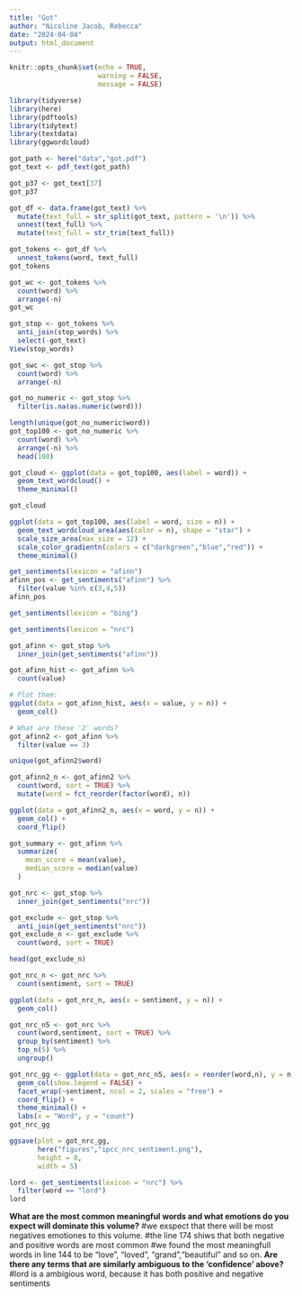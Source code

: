 ```yaml
---
title: "Got"
author: "Nicoline Jacob, Rebecca"
date: "2024-04-04"
output: html_document
---
```


```r
knitr::opts_chunk$set(echo = TRUE,
                      warning = FALSE,
                      message = FALSE)

library(tidyverse)
library(here)
library(pdftools)
library(tidytext)
library(textdata) 
library(ggwordcloud)
```

```r
got_path <- here("data","got.pdf")
got_text <- pdf_text(got_path)
```

```r
got_p37 <- got_text[37]
got_p37
```
```r
got_df <- data.frame(got_text) %>% 
  mutate(text_full = str_split(got_text, pattern = '\n')) %>% 
  unnest(text_full) %>% 
  mutate(text_full = str_trim(text_full)) 

```




```r
got_tokens <- got_df %>% 
  unnest_tokens(word, text_full)
got_tokens
```
```r
got_wc <- got_tokens %>% 
  count(word) %>% 
  arrange(-n)
got_wc
```

```r
got_stop <- got_tokens %>% 
  anti_join(stop_words) %>% 
  select(-got_text)
View(stop_words)
```
```r
got_swc <- got_stop %>% 
  count(word) %>% 
  arrange(-n)
```


```r
got_no_numeric <- got_stop %>% 
  filter(is.na(as.numeric(word)))
```


```r

length(unique(got_no_numeric$word))
got_top100 <- got_no_numeric %>% 
  count(word) %>% 
  arrange(-n) %>% 
  head(100)

```

```r
got_cloud <- ggplot(data = got_top100, aes(label = word)) +
  geom_text_wordcloud() +
  theme_minimal()

got_cloud
```

```r
ggplot(data = got_top100, aes(label = word, size = n)) +
  geom_text_wordcloud_area(aes(color = n), shape = "star") +
  scale_size_area(max_size = 12) +
  scale_color_gradientn(colors = c("darkgreen","blue","red")) +
  theme_minimal()
```
```r
get_sentiments(lexicon = "afinn")
afinn_pos <- get_sentiments("afinn") %>% 
  filter(value %in% c(3,4,5))
afinn_pos
```
```r
get_sentiments(lexicon = "bing")
```

```r
get_sentiments(lexicon = "nrc")
```

```r
got_afinn <- got_stop %>% 
  inner_join(get_sentiments("afinn"))
```

```r
got_afinn_hist <- got_afinn %>% 
  count(value)

# Plot them: 
ggplot(data = got_afinn_hist, aes(x = value, y = n)) +
  geom_col()
```

```r
# What are these '2' words?
got_afinn2 <- got_afinn %>% 
  filter(value == 3)
```


```r

unique(got_afinn2$word)

got_afinn2_n <- got_afinn2 %>% 
  count(word, sort = TRUE) %>% 
  mutate(word = fct_reorder(factor(word), n))

ggplot(data = got_afinn2_n, aes(x = word, y = n)) +
  geom_col() +
  coord_flip()

```
```r
got_summary <- got_afinn %>% 
  summarize(
    mean_score = mean(value),
    median_score = median(value)
  )
```

```r
got_nrc <- got_stop %>% 
  inner_join(get_sentiments("nrc"))
```


```r
got_exclude <- got_stop %>% 
  anti_join(get_sentiments("nrc"))
got_exclude_n <- got_exclude %>% 
  count(word, sort = TRUE)

head(got_exclude_n)
```

```r
got_nrc_n <- got_nrc %>% 
  count(sentiment, sort = TRUE)

ggplot(data = got_nrc_n, aes(x = sentiment, y = n)) +
  geom_col()
```

```r
got_nrc_n5 <- got_nrc %>% 
  count(word,sentiment, sort = TRUE) %>% 
  group_by(sentiment) %>% 
  top_n(5) %>% 
  ungroup()

got_nrc_gg <- ggplot(data = got_nrc_n5, aes(x = reorder(word,n), y = n, fill = sentiment)) +
  geom_col(show.legend = FALSE) +
  facet_wrap(~sentiment, ncol = 2, scales = "free") +
  coord_flip() +
  theme_minimal() +
  labs(x = "Word", y = "count")
got_nrc_gg

ggsave(plot = got_nrc_gg, 
       here("figures","ipcc_nrc_sentiment.png"), 
       height = 8, 
       width = 5)

```

```r
lord <- get_sentiments(lexicon = "nrc") %>% 
  filter(word == "lord")
lord
```

**What are the most common meaningful words and what emotions do you expect will dominate this volume?**
#we exspect that there will be most negatives emotiones to this volume. 
#the line 174 shiws that both negative and positive words are most common 
#we found the most meaningfull words in line 144 to be "love", "loved", "grand","beautiful" and so on. 
**Are there any terms that are similarly ambiguous to the 'confidence' above?** 
#lord is a ambigious word, because it has  both positive and negative sentiments













